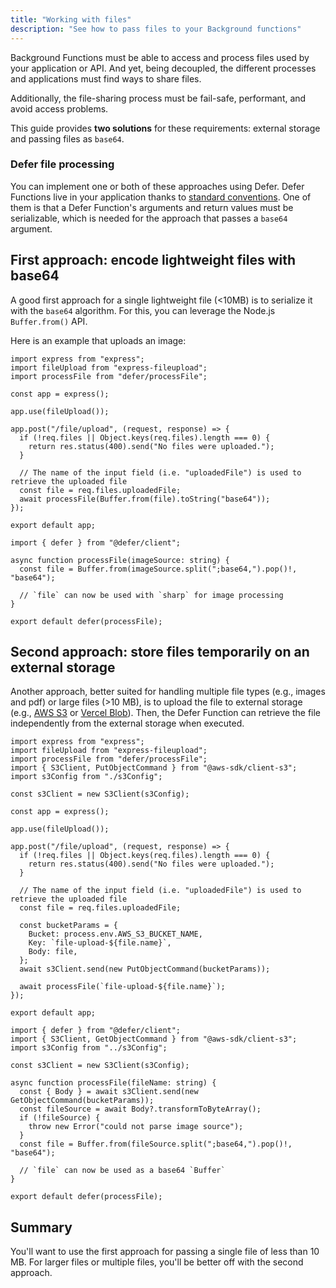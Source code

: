 ```yaml
---
title: "Working with files"
description: "See how to pass files to your Background functions"
---
```


Background Functions must be able to access and process files used by your
application or API. And yet, being decoupled, the different processes and applications
must find ways to share files.

Additionally, the file-sharing process must be fail-safe,
performant, and avoid access problems.

This guide provides **two solutions** for these requirements: external storage
and passing files as `base64`.

### Defer file processing

You can implement one or both of these approaches using Defer. Defer Functions
live in your application thanks to
[standard conventions](https://docs.defer.run/features/basics#conventions). One
of them is that a Defer Function's arguments and return values must be
serializable, which is needed for the approach that passes a `base64` argument.

## First approach: encode lightweight files with base64

A good first approach for a single lightweight file (\<10MB) is to serialize it
with the `base64` algorithm. For this, you can leverage the Node.js
`Buffer.from()` API.

Here is an example that uploads an image:

```tsx src/api.ts
import express from "express";
import fileUpload from "express-fileupload";
import processFile from "defer/processFile";

const app = express();

app.use(fileUpload());

app.post("/file/upload", (request, response) => {
  if (!req.files || Object.keys(req.files).length === 0) {
    return res.status(400).send("No files were uploaded.");
  }

  // The name of the input field (i.e. "uploadedFile") is used to retrieve the uploaded file
  const file = req.files.uploadedFile;
  await processFile(Buffer.from(file).toString("base64"));
});

export default app;
```

```tsx src/defer/processFile.ts
import { defer } from "@defer/client";

async function processFile(imageSource: string) {
  const file = Buffer.from(imageSource.split(";base64,").pop()!, "base64");

  // `file` can now be used with `sharp` for image processing
}

export default defer(processFile);
```

## Second approach: store files temporarily on an external storage

Another approach, better suited for handling multiple file types (e.g., images
and pdf) or large files (>10 MB), is to upload the file to external storage
(e.g., [AWS S3](https://aws.amazon.com/fr/sdk-for-javascript/) or
[Vercel Blob](https://vercel.com/docs/storage/vercel-blob)). Then, the Defer
Function can retrieve the file independently from the external storage when
executed.

```tsx src/api.ts
import express from "express";
import fileUpload from "express-fileupload";
import processFile from "defer/processFile";
import { S3Client, PutObjectCommand } from "@aws-sdk/client-s3";
import s3Config from "./s3Config";

const s3Client = new S3Client(s3Config);

const app = express();

app.use(fileUpload());

app.post("/file/upload", (request, response) => {
  if (!req.files || Object.keys(req.files).length === 0) {
    return res.status(400).send("No files were uploaded.");
  }

  // The name of the input field (i.e. "uploadedFile") is used to retrieve the uploaded file
  const file = req.files.uploadedFile;

  const bucketParams = {
    Bucket: process.env.AWS_S3_BUCKET_NAME,
    Key: `file-upload-${file.name}`,
    Body: file,
  };
  await s3Client.send(new PutObjectCommand(bucketParams));

  await processFile(`file-upload-${file.name}`);
});

export default app;
```

```tsx src/defer/processFile.ts
import { defer } from "@defer/client";
import { S3Client, GetObjectCommand } from "@aws-sdk/client-s3";
import s3Config from "../s3Config";

const s3Client = new S3Client(s3Config);

async function processFile(fileName: string) {
  const { Body } = await s3Client.send(new GetObjectCommand(bucketParams));
  const fileSource = await Body?.transformToByteArray();
  if (!fileSource) {
    throw new Error("could not parse image source");
  }
  const file = Buffer.from(fileSource.split(";base64,").pop()!, "base64");

  // `file` can now be used as a base64 `Buffer`
}

export default defer(processFile);
```

## Summary

You'll want to use the first approach for passing a single file of less than 10
MB. For larger files or multiple files, you'll be better off with the second
approach.
